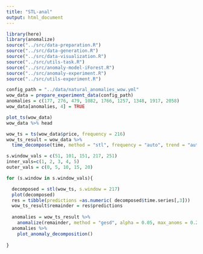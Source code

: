 ```yaml
---
title: "STL-anal"
output: html_document
---
```

```r

library(here)
library(anomalize)
source("../src/data-preparation.R")
source("../src/data-generation.R")
source("../src/data-visualization.R")
source("../src/utils-task.R")
source("../src/anomaly-model-iForest.R")
source("../src/anomaly-experiment.R")
source("../src/utils-experiment.R")

```


```r
config_path = "../data/natural_anomalies_wow.yml"
wow_data = prepare_experiment_data(config_path)
anomalies = c(177, 276, 479, 1082, 1766, 1257, 1348, 1917, 2058)
wow_data[anomalies, 4] = TRUE

plot_ts(wow_data)
wow_data %>% head

wow_ts = ts(wow_data$price, frequency = 216)
wow_ts_result = wow_data %>% 
  time_decompose(time, method = "stl", frequency = "auto", trend = "auto")

```

```r
s.window_vals = c(51, 101, 151, 217, 251)
inner_vals=c(1, 2, 3, 4, 5)
outer_vals = c(0, 5, 10, 15, 20)

for (s.window in s.window_vals){

  decomposed = stl(wow_ts, s.window = 217)
  plot(decomposed)
  res = tibble(predictions =as.numeric( decomposed$time.series[,3]))
  wow_ts_result$remainder = res$predictions
  
  anomalies = wow_ts_result %>%
    anomalize(remainder, method = "gesd", alpha = 0.05, max_anoms = 0.2) 
  anomalies %>%
    plot_anomaly_decomposition()
  
}
```
